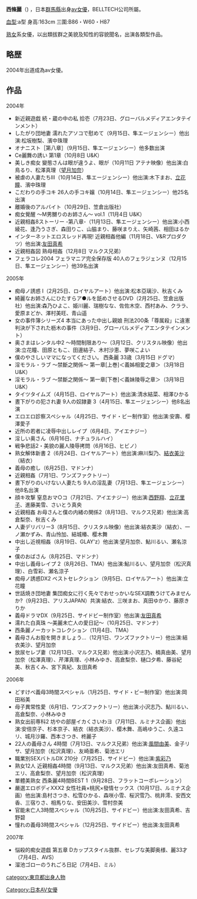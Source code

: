 '''西條麗'''（{{bd|1971年|5月23日|||}}) ，日本[[群馬縣|群馬縣]]出身[[av女優|av女優]]，BELLTECH公司所屬。

[[血型|血型]]:a型 身高:163cm 三圍:B86・W60・H87

[[熟女|熟女]]系女優，以出類拔群之美貌及知性的容貌聞名，出演各類型作品。

==略歴==
2004年出道成為av女優。

==作品==
2004年
*新近親遊戯 続・蔵の中の私 拾壱（7月23日、グローバルメディアエンタテインメント）
*したがり団地妻 濡れたアソコで慰めて（9月15日、隼エージェンシー）他出演:松坂樹梨、濱中珠理
*オナニスト［第八章］（9月15日、隼エージェンシー）他多数出演
*Ce麗舞の誘い 第1章（10月8日 U&K）
*美しき痴女 變態さんは眼が違うよ、眼が（10月11日 アテナ映像）他出演:白鳥るり、松澤真理（[[望月加奈|望月加奈]]）
*被虐の人妻たちIII（10月14日、隼エージェンシー）他出演:木下まお、[[立花瞳|立花瞳]]、濱中珠理
*こだわりの手コキ 26人の手コキ嬢（10月14日、隼エージェンシー）他25名出演
*離婚後のアルバイト（10月29日、笠倉出版社）
*痴女覺醒 ～M男嬲りのお姉さん～ vol.1（11月4日 U&K）
*近親相姦8ストーリー -第八章-（11月13日、隼エージェンシー）他出演:小西綾花、逢乃うさぎ、森田りこ、山脇まり、藤咲まりえ、矢崎茜、相田はるか
*インターネットエロスレッド再現! 近親相姦他編（11月18日、V&Rプロダクツ）他出演:[[友田真希|友田真希]]
*近親相姦図 熟母相姦（12月8日 マルクス兄弟）
*フェラコレ2004 フェラマニア完全保存版 40人のフェラジェンヌ（12月15日、隼エージェンシー）他39名出演

2005年
*痴母ノ誘惑 I（2月25日、ロイヤルアート）他出演:松本亞璃沙、秋吉くみ
*綺麗なお姉さんにひたすらア●ルを舐めさせるDVD（2月25日、笠倉出版社）他出演:森乃ひよこ、姫川麗、瑞樹なな、佐佐木空、西村あみ、クララ、愛原まどか、澤村美旺、青山遥
*女の事件簿シリーズ4 本当にあった中出し親娘 刑法200条「尊属殺」に違憲判決が下された枥木の事件（3月9日、グローバルメディアエンタテインメント）
*奥さまはレンタル中2 ～時間制限あり～（3月12日、クリスタル映像）他出演:立花瞳、田原ともこ、田邊結子、木村沙恵、夢咲こよい
*僕のやさしいママになってください。 西条麗 33歳（3月15日 ドグマ）
*淫モラル・ラブ ～禁斷之関係～ 第一章[上巻]＜義姊相愛之章＞（3月18日 U&K）
*淫モラル・ラブ ～禁斷之関係～ 第一章[下巻]＜義妹陵辱之章＞（3月18日 U&K）
*タイツタイムズ（4月15日、ロイヤルアート）他出演:清水結菜、相澤ひかる
*晝下がりの犯され妻 9人の奴隷妻 3（4月15日、隼エージェンシー）他8名出演
*エロエロ診察スペシャル（4月25日、サイド・ビー制作室）他出演:安壽、樱澤愛子
*近所の若者に凌辱中出しレイプ（6月4日、アイエナジー）
*淫しい奥さん（6月16日、ナチュラルハイ）
*戦争悲話2・美貌の麗人陵辱拷問（6月16日、ヒビノ）
*熟女解体新書 2（6月24日、ロイヤルアート）他出演:麻川梨乃、[[結衣美沙|結衣美沙]]（結衣）
*義母の癒し（6月25日、マドンナ）
*近親相姦（7月1日、ワンズファクトリー）
*晝下がりのいけない人妻たち 9人の淫乱妻（7月13日、隼エージェンシー）他8名出演
*顔キ攻撃 窒息おマ○コ（7月21日、アイエナジー）他出演:[[西野翔|西野翔]]、[[立花里子|立花里子]]、進藤美雪、さいとう真央
*近親相姦 お母さんと僕の内緒の関係2（8月13日、マルクス兄弟）他出演:高倉梨奈、秋吉くみ
*人妻デリバリー3（8月15日、クリスタル映像）他出演:結衣美沙（結衣）、一ノ瀬かずみ、青山怜加、結城椿、樱木舞
*中出し近視相姦（8月19日、GLAY'z）他出演:望月加奈、鮎川るい、瀬名涼子
*僕のおばさん（8月25日、マドンナ）
*中出し義母レイプ 2（8月26日、TMA）他出演:鮎川るい、望月加奈（松沢真理）、白雪彩、瀬名涼子
*痴母ノ誘惑DX2 ベストセレクション（9月5日、ロイヤルアート）他出演:立花瞳
*世話焼き団地妻 集団痴女に行く先々でおせっかいなSEX調教うけてみませんか?（9月23日、アリスJAPAN）共演:結衣、三咲まお、真田ゆかり、藤原きりか
*義母ドラマDX（9月25日、サイドビー制作室）他出演:[[友田真希|友田真希]]
*濡れた白真珠 ～美麗未亡人の愛日記～（10月25日、マドンナ）
*西条麗ノーカットコレクション（11月4日、TMA）
*義母さんお股を開きましょう...（12月1日、ワンズファクトリー）他出演:結衣美沙、望月加奈
*放尿セレブ妻（12月13日、マルクス兄弟）他出演:小沢志乃、楠真由美、望月加奈（松澤真理）、芹澤真理、小林みゆき、高倉梨奈、樋口夕希、藤谷紀美、秋吉くみ、宮下真紀、友田真希

2006年
*どすけべ義母3時間スペシャル（1月25日、サイド・ビー制作室）他出演:岡田裕美
*母子異常性愛（6月1日、ワンズファクトリー）他出演:小沢志乃、鮎川るい、高倉梨奈、小林みゆき
*熟女出前専科2 坊やの部屋イカくさいわヨ（7月11日、ルミナス企画）他出演:安倍京子、杉本京子、結衣（結衣美沙）、樱木舞、高嶋ゆうこ、久遠ユリ、城月沙羅、西本さつき、柊麗子
*22人の義母さん 4時間（7月13日、マルクス兄弟）他出演:[[風間由美|風間由美]]、金子リサ、望月加奈（松沢真理）、友崎亜希、菊池エリ
*職業別SEXバトルDX 210分（7月25日、サイドビー）他出演:[[紫彩乃|紫彩乃]]
*熟女12人 近親相姦4時間（9月13日、マルクス兄弟）他出演:友田真希、菊池エリ、高倉梨奈、望月加奈（松沢真理）
*單體美熟女 西条麗4時間BEST 1（9月28日、フラットコーポレーション）
*嚴選エロボディXXX2 女性社員×桃尻×發情セックス（10月17日、ルミナス企画）他出演:島村さつき、松雪ひかる、森咲小雪、桜沢雪乃、桃井澪、安西文香、三宿りさ、相馬りな、安田美沙、雪村奈美
*官能未亡人3時間スペシャル（10月25日、サイドビー）他出演:友田真希、吉野碧
*憧れの義母3時間スペシャル（12月25日、サイドビー）他出演:友田真希

2007年
*悩殺的痴女遊戯 第五章 Dカップスタイル抜群、セレブな美脚奥様、麗33才（7月4日、AVS）
*溜池ゴローのうれごろ日記（7月4日、ミル）

[[Category:日本AV女優|Category:日本AV女優]]
[[category:東京都出身人物|category:東京都出身人物]]
{{DEFAULTSORT:Saijo Rei}}